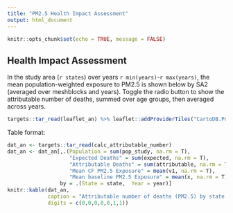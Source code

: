 ```yaml
---
title: "PM2.5 Health Impact Assessment"
output: html_document
---
```


```r
knitr::opts_chunk$set(echo = TRUE, message = FALSE)
```

## Health Impact Assessment

In the study area (`r states`) over years `r min(years)`-`r max(years)`, the mean population-weighted exposure to PM2.5 is shown below by SA2 (averaged over meshblocks and years). Toggle the radio button to show the attributable number of deaths, summed over age groups, then averaged across years.

```r
targets::tar_read(leaflet_an) %>% leaflet::addProviderTiles("CartoDB.Positron")
```

Table format:

```r
dat_an <- targets::tar_read(calc_attributable_number)
dat_an <- dat_an[,.(Population = sum(pop_study, na.rm = T),
                    "Expected Deaths" = sum(expected, na.rm = T),
                    "Attributable Deaths" = sum(attributable, na.rm = T),
                    "Mean CF PM2.5 Exposure" = mean(v1, na.rm = T),
                    "Mean baseline PM2.5 Exposure" = mean(x, na.rm = T)),
                 by = .(State = state,  Year = year)]
knitr::kable(dat_an,
             caption = "Attributable number of deaths (PM2.5) by state and year with average PM2.5 (μg/m3) population-weighted exposure for baseline case and counterfactual.",
             digits = c(0,0,0,0,0,1,1))
```